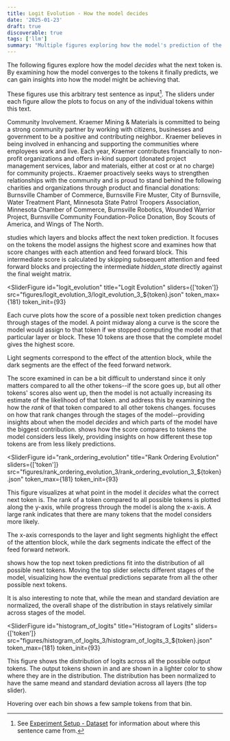```yaml
---
title: Logit Evolution - How the model decides
date: '2025-01-23'
draft: true
discoverable: true
tags: ['llm']
summary: "Multiple figures exploring how the model's prediction of the next token evolves through the layers of the model."
---
```


The following figures explore how the model *decides* what the next token is. By examining how the model converges to the tokens it finally predicts, we can gain insights into how the model might be achieving that.

These figures use this arbitrary test sentence as input[^1]. The sliders under each figure allow the plots to focus on any of the individual tokens within this text.

<div><span title="0" style={{"color":"rgb(31, 119, 180)"}}>Community</span><span title="1" style={{"color":"rgb(255, 127, 14)"}}> Inv</span><span title="2" style={{"color":"rgb(44, 160, 44)"}}>olve</span><span title="3" style={{"color":"rgb(214, 39, 40)"}}>ment</span><span title="4" style={{"color":"rgb(148, 103, 189)"}}>.</span><span title="5" style={{"color":"rgb(140, 86, 75)"}}> Kra</span><span title="6" style={{"color":"rgb(227, 119, 194)"}}>emer</span><span title="7" style={{"color":"rgb(127, 127, 127)"}}> Mining</span><span title="8" style={{"color":"rgb(188, 189, 34)"}}> &amp;</span><span title="9" style={{"color":"rgb(23, 190, 207)"}}> Materials</span><span title="10" style={{"color":"rgb(31, 119, 180)"}}> is</span><span title="11" style={{"color":"rgb(255, 127, 14)"}}> committed</span><span title="12" style={{"color":"rgb(44, 160, 44)"}}> to</span><span title="13" style={{"color":"rgb(214, 39, 40)"}}> being</span><span title="14" style={{"color":"rgb(148, 103, 189)"}}> a</span><span title="15" style={{"color":"rgb(140, 86, 75)"}}> strong</span><span title="16" style={{"color":"rgb(227, 119, 194)"}}> community</span><span title="17" style={{"color":"rgb(127, 127, 127)"}}> partner</span><span title="18" style={{"color":"rgb(188, 189, 34)"}}> by</span><span title="19" style={{"color":"rgb(23, 190, 207)"}}> working</span><span title="20" style={{"color":"rgb(31, 119, 180)"}}> with</span><span title="21" style={{"color":"rgb(255, 127, 14)"}}> citizens</span><span title="22" style={{"color":"rgb(44, 160, 44)"}}>,</span><span title="23" style={{"color":"rgb(214, 39, 40)"}}> businesses</span><span title="24" style={{"color":"rgb(148, 103, 189)"}}> and</span><span title="25" style={{"color":"rgb(140, 86, 75)"}}> government</span><span title="26" style={{"color":"rgb(227, 119, 194)"}}> to</span><span title="27" style={{"color":"rgb(127, 127, 127)"}}> be</span><span title="28" style={{"color":"rgb(188, 189, 34)"}}> a</span><span title="29" style={{"color":"rgb(23, 190, 207)"}}> positive</span><span title="30" style={{"color":"rgb(31, 119, 180)"}}> and</span><span title="31" style={{"color":"rgb(255, 127, 14)"}}> contributing</span><span title="32" style={{"color":"rgb(44, 160, 44)"}}> neighbor</span><span title="33" style={{"color":"rgb(214, 39, 40)"}}>..</span><span title="34" style={{"color":"rgb(148, 103, 189)"}}> Kra</span><span title="35" style={{"color":"rgb(140, 86, 75)"}}>emer</span><span title="36" style={{"color":"rgb(227, 119, 194)"}}> believes</span><span title="37" style={{"color":"rgb(127, 127, 127)"}}> in</span><span title="38" style={{"color":"rgb(188, 189, 34)"}}> being</span><span title="39" style={{"color":"rgb(23, 190, 207)"}}> involved</span><span title="40" style={{"color":"rgb(31, 119, 180)"}}> in</span><span title="41" style={{"color":"rgb(255, 127, 14)"}}> enhancing</span><span title="42" style={{"color":"rgb(44, 160, 44)"}}> and</span><span title="43" style={{"color":"rgb(214, 39, 40)"}}> supporting</span><span title="44" style={{"color":"rgb(148, 103, 189)"}}> the</span><span title="45" style={{"color":"rgb(140, 86, 75)"}}> communities</span><span title="46" style={{"color":"rgb(227, 119, 194)"}}> where</span><span title="47" style={{"color":"rgb(127, 127, 127)"}}> employees</span><span title="48" style={{"color":"rgb(188, 189, 34)"}}> work</span><span title="49" style={{"color":"rgb(23, 190, 207)"}}> and</span><span title="50" style={{"color":"rgb(31, 119, 180)"}}> live</span><span title="51" style={{"color":"rgb(255, 127, 14)"}}>.</span><span title="52" style={{"color":"rgb(44, 160, 44)"}}> Each</span><span title="53" style={{"color":"rgb(214, 39, 40)"}}> year</span><span title="54" style={{"color":"rgb(148, 103, 189)"}}>,</span><span title="55" style={{"color":"rgb(140, 86, 75)"}}> Kra</span><span title="56" style={{"color":"rgb(227, 119, 194)"}}>emer</span><span title="57" style={{"color":"rgb(127, 127, 127)"}}> contributes</span><span title="58" style={{"color":"rgb(188, 189, 34)"}}> financially</span><span title="59" style={{"color":"rgb(23, 190, 207)"}}> to</span><span title="60" style={{"color":"rgb(31, 119, 180)"}}> non</span><span title="61" style={{"color":"rgb(255, 127, 14)"}}>-</span><span title="62" style={{"color":"rgb(44, 160, 44)"}}>profit</span><span title="63" style={{"color":"rgb(214, 39, 40)"}}> organizations</span><span title="64" style={{"color":"rgb(148, 103, 189)"}}> and</span><span title="65" style={{"color":"rgb(140, 86, 75)"}}> offers</span><span title="66" style={{"color":"rgb(227, 119, 194)"}}> in</span><span title="67" style={{"color":"rgb(127, 127, 127)"}}>-</span><span title="68" style={{"color":"rgb(188, 189, 34)"}}>kind</span><span title="69" style={{"color":"rgb(23, 190, 207)"}}> support</span><span title="70" style={{"color":"rgb(31, 119, 180)"}}> (</span><span title="71" style={{"color":"rgb(255, 127, 14)"}}>don</span><span title="72" style={{"color":"rgb(44, 160, 44)"}}>ated</span><span title="73" style={{"color":"rgb(214, 39, 40)"}}> project</span><span title="74" style={{"color":"rgb(148, 103, 189)"}}> management</span><span title="75" style={{"color":"rgb(140, 86, 75)"}}> services</span><span title="76" style={{"color":"rgb(227, 119, 194)"}}>,</span><span title="77" style={{"color":"rgb(127, 127, 127)"}}> labor</span><span title="78" style={{"color":"rgb(188, 189, 34)"}}> and</span><span title="79" style={{"color":"rgb(23, 190, 207)"}}> materials</span><span title="80" style={{"color":"rgb(31, 119, 180)"}}>,</span><span title="81" style={{"color":"rgb(255, 127, 14)"}}> either</span><span title="82" style={{"color":"rgb(44, 160, 44)"}}> at</span><span title="83" style={{"color":"rgb(214, 39, 40)"}}> cost</span><span title="84" style={{"color":"rgb(148, 103, 189)"}}> or</span><span title="85" style={{"color":"rgb(140, 86, 75)"}}> at</span><span title="86" style={{"color":"rgb(227, 119, 194)"}}> no</span><span title="87" style={{"color":"rgb(127, 127, 127)"}}> charge</span><span title="88" style={{"color":"rgb(188, 189, 34)"}}>)</span><span title="89" style={{"color":"rgb(23, 190, 207)"}}> for</span><span title="90" style={{"color":"rgb(31, 119, 180)"}}> community</span><span title="91" style={{"color":"rgb(255, 127, 14)"}}> projects</span><span title="92" style={{"color":"rgb(44, 160, 44)"}}>..</span><span title="93" style={{"color":"rgb(214, 39, 40);"}}> Kra</span><span title="94" style={{"color":"rgb(148, 103, 189)"}}>emer</span><span title="95" style={{"color":"rgb(140, 86, 75)"}}> pro</span><span title="96" style={{"color":"rgb(227, 119, 194)"}}>actively</span><span title="97" style={{"color":"rgb(127, 127, 127)"}}> seeks</span><span title="98" style={{"color":"rgb(188, 189, 34)"}}> ways</span><span title="99" style={{"color":"rgb(23, 190, 207)"}}> to</span><span title="100" style={{"color":"rgb(31, 119, 180)"}}> strengthen</span><span title="101" style={{"color":"rgb(255, 127, 14)"}}> relationships</span><span title="102" style={{"color":"rgb(44, 160, 44)"}}> with</span><span title="103" style={{"color":"rgb(214, 39, 40)"}}> the</span><span title="104" style={{"color":"rgb(148, 103, 189)"}}> community</span><span title="105" style={{"color":"rgb(140, 86, 75)"}}> and</span><span title="106" style={{"color":"rgb(227, 119, 194)"}}> is</span><span title="107" style={{"color":"rgb(127, 127, 127)"}}> proud</span><span title="108" style={{"color":"rgb(188, 189, 34)"}}> to</span><span title="109" style={{"color":"rgb(23, 190, 207)"}}> stand</span><span title="110" style={{"color":"rgb(31, 119, 180)"}}> behind</span><span title="111" style={{"color":"rgb(255, 127, 14)"}}> the</span><span title="112" style={{"color":"rgb(44, 160, 44)"}}> following</span><span title="113" style={{"color":"rgb(214, 39, 40)"}}> charities</span><span title="114" style={{"color":"rgb(148, 103, 189)"}}> and</span><span title="115" style={{"color":"rgb(140, 86, 75)"}}> organizations</span><span title="116" style={{"color":"rgb(227, 119, 194)"}}> through</span><span title="117" style={{"color":"rgb(127, 127, 127)"}}> product</span><span title="118" style={{"color":"rgb(188, 189, 34)"}}> and</span><span title="119" style={{"color":"rgb(23, 190, 207)"}}> financial</span><span title="120" style={{"color":"rgb(31, 119, 180)"}}> donations</span><span title="121" style={{"color":"rgb(255, 127, 14)"}}>:</span><span title="122" style={{"color":"rgb(44, 160, 44)"}}> Burns</span><span title="123" style={{"color":"rgb(214, 39, 40)"}}>ville</span><span title="124" style={{"color":"rgb(148, 103, 189)"}}> Chamber</span><span title="125" style={{"color":"rgb(140, 86, 75)"}}> of</span><span title="126" style={{"color":"rgb(227, 119, 194)"}}> Commerce</span><span title="127" style={{"color":"rgb(127, 127, 127)"}}>,</span><span title="128" style={{"color":"rgb(188, 189, 34)"}}> Burns</span><span title="129" style={{"color":"rgb(23, 190, 207)"}}>ville</span><span title="130" style={{"color":"rgb(31, 119, 180)"}}> Fire</span><span title="131" style={{"color":"rgb(255, 127, 14)"}}> M</span><span title="132" style={{"color":"rgb(44, 160, 44)"}}>uster</span><span title="133" style={{"color":"rgb(214, 39, 40)"}}>,</span><span title="134" style={{"color":"rgb(148, 103, 189)"}}> City</span><span title="135" style={{"color":"rgb(140, 86, 75)"}}> of</span><span title="136" style={{"color":"rgb(227, 119, 194)"}}> Burns</span><span title="137" style={{"color":"rgb(127, 127, 127)"}}>ville</span><span title="138" style={{"color":"rgb(188, 189, 34)"}}>,</span><span title="139" style={{"color":"rgb(23, 190, 207)"}}> Water</span><span title="140" style={{"color":"rgb(31, 119, 180)"}}> Treatment</span><span title="141" style={{"color":"rgb(255, 127, 14)"}}> Plant</span><span title="142" style={{"color":"rgb(44, 160, 44)"}}>,</span><span title="143" style={{"color":"rgb(214, 39, 40)"}}> Minnesota</span><span title="144" style={{"color":"rgb(148, 103, 189)"}}> State</span><span title="145" style={{"color":"rgb(140, 86, 75)"}}> Patrol</span><span title="146" style={{"color":"rgb(227, 119, 194)"}}> Tro</span><span title="147" style={{"color":"rgb(127, 127, 127)"}}>opers</span><span title="148" style={{"color":"rgb(188, 189, 34)"}}> Association</span><span title="149" style={{"color":"rgb(23, 190, 207)"}}>,</span><span title="150" style={{"color":"rgb(31, 119, 180)"}}> Minnesota</span><span title="151" style={{"color":"rgb(255, 127, 14)"}}> Chamber</span><span title="152" style={{"color":"rgb(44, 160, 44)"}}> of</span><span title="153" style={{"color":"rgb(214, 39, 40)"}}> Commerce</span><span title="154" style={{"color":"rgb(148, 103, 189)"}}>,</span><span title="155" style={{"color":"rgb(140, 86, 75)"}}> Burns</span><span title="156" style={{"color":"rgb(227, 119, 194)"}}>ville</span><span title="157" style={{"color":"rgb(127, 127, 127)"}}> Robotics</span><span title="158" style={{"color":"rgb(188, 189, 34)"}}>,</span><span title="159" style={{"color":"rgb(23, 190, 207)"}}> W</span><span title="160" style={{"color":"rgb(31, 119, 180)"}}>ounded</span><span title="161" style={{"color":"rgb(255, 127, 14)"}}> Warrior</span><span title="162" style={{"color":"rgb(44, 160, 44)"}}> Project</span><span title="163" style={{"color":"rgb(214, 39, 40)"}}>,</span><span title="164" style={{"color":"rgb(148, 103, 189)"}}> Burns</span><span title="165" style={{"color":"rgb(140, 86, 75)"}}>ville</span><span title="166" style={{"color":"rgb(227, 119, 194)"}}> Community</span><span title="167" style={{"color":"rgb(127, 127, 127)"}}> Foundation</span><span title="168" style={{"color":"rgb(188, 189, 34)"}}>-</span><span title="169" style={{"color":"rgb(23, 190, 207)"}}>Police</span><span title="170" style={{"color":"rgb(31, 119, 180)"}}> Donation</span><span title="171" style={{"color":"rgb(255, 127, 14)"}}>,</span><span title="172" style={{"color":"rgb(44, 160, 44)"}}> Boy</span><span title="173" style={{"color":"rgb(214, 39, 40)"}}> Scouts</span><span title="174" style={{"color":"rgb(148, 103, 189)"}}> of</span><span title="175" style={{"color":"rgb(140, 86, 75)"}}> America</span><span title="176" style={{"color":"rgb(227, 119, 194)"}}>,</span><span title="177" style={{"color":"rgb(127, 127, 127)"}}> and</span><span title="178" style={{"color":"rgb(188, 189, 34)"}}> Wings</span><span title="179" style={{"color":"rgb(23, 190, 207)"}}> of</span><span title="180" style={{"color":"rgb(31, 119, 180)"}}> The</span><span title="181" style={{"color":"rgb(255, 127, 14)"}}> North</span><span title="182" style={{"color":"rgb(44, 160, 44)"}}>.</span></div>

<FigureRef id="logit_evolution" /> studies which layers and blocks affect the next token prediction. It focuses on the tokens the model assigns the highest score and examines how that score changes with each attention and feed forward block. This intermediate score is calculated by skipping subsequent attention and feed forward blocks and projecting the intermediate *hidden_state* directly against the final weight matrix.

<SliderFigure
  id="logit_evolution"
  title="Logit Evolution"
  sliders={['token']}
  src="figures/logit_evolution_3/logit_evolution_3_${token}.json"
  token_max={181}
  token_init={93}
>
Each curve plots how the score of a possible next token prediction changes through stages of the model. A point midway along a curve is the score the model would assign to that token if we stopped computing the model at that particular layer or block. These 10 tokens are those that the complete model gives the highest score.

Light segments correspond to the effect of the attention block, while the dark segments are the effect of the feed forward network.
</SliderFigure>

The score examined in <FigureRef id="logit_evolution" /> can be a bit difficult to understand since it only matters compared to all the other tokens--if the score goes up, but all other tokens' scores also went up, then the model is not actually increasing its estimate of the likelihood of that token. <FigureRef id="rank_ordering_evolution" /> and <FigureRef id="histogram_of_logits" /> address this by examining the how the *rank* of that token compared to all other tokens changes. <FigureRef id="rank_ordering_evolution" /> focuses on how that rank changes through the stages of the model--providing insights about when the model *decides* and which parts of the model have the biggest contribution. <FigureRef id="histogram_of_logits" /> shows how the score compares to tokens the model considers less likely, providing insights on how different these top tokens are from less likely predictions.

<SliderFigure
  id="rank_ordering_evolution"
  title="Rank Ordering Evolution"
  sliders={['token']}
  src="figures/rank_ordering_evolution_3/rank_ordering_evolution_3_${token}.json"
  token_max={181}
  token_init={93}
>
This figure visualizes at what point in the model it *decides* what the correct next token is. The rank of a token compared to all possible tokens is plotted along the y-axis, while progress through the model is along the x-axis. A large rank indicates that there are many tokens that the model considers more likely.

The x-axis corresponds to the layer and light segments highlight the effect of the attention block, while the dark segments indicate the effect of the feed forward network.
</SliderFigure>


<FigureRef id="histogram_of_logits" /> shows how the top next token predictions fit into the distribution of all possible next tokens. Moving the top slider selects different stages of the model, visualizing how the eventual predictions separate from all the other possible next tokens.

It is also interesting to note that, while the mean and standard deviation are normalized, the overall shape of the distribution in <FigureRef id="histogram_of_logits" /> stays relatively similar across stages of the model.

<SliderFigure
  id="histogram_of_logits"
  title="Histogram of Logits"
  sliders={['token']}
  src="figures/histogram_of_logits_3/histogram_of_logits_3_${token}.json"
  token_max={181}
  token_init={93}
>
This figure shows the distribution of logits across all the possible output tokens. The output tokens shown in <FigureRef id="logit_evolution" /> and <FigureRef id="rank_ordering_evolution" /> are shown in a lighter color to show where they are in the distribution. The distribution has been normalized to have the same meand and standard deviation across all layers (the top slider).

Hovering over each bin shows a few sample tokens from that bin.
</SliderFigure>

[^1]: See [Experiment Setup - Dataset](experiment-setup#dataset) for information about where this sentence came from.